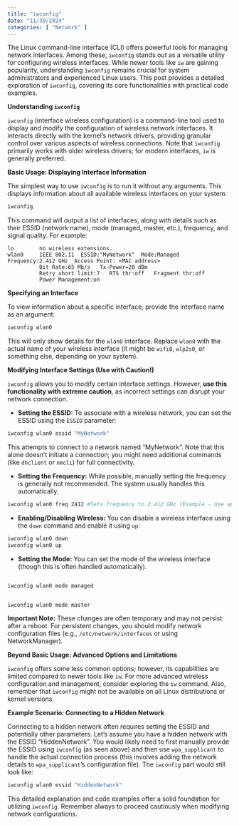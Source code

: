 ```yaml
---
title: "iwconfig"
date: "11/30/2024"
categories: [ "Network" ]
---
```



The Linux command-line interface (CLI) offers powerful tools for managing network interfaces.  Among these, `iwconfig` stands out as a versatile utility for configuring wireless interfaces. While newer tools like `iw` are gaining popularity, understanding `iwconfig` remains crucial for system administrators and experienced Linux users. This post provides a detailed exploration of `iwconfig`, covering its core functionalities with practical code examples.

**Understanding `iwconfig`**

`iwconfig` (interface wireless configuration) is a command-line tool used to display and modify the configuration of wireless network interfaces.  It interacts directly with the kernel's network drivers, providing granular control over various aspects of wireless connections.  Note that `iwconfig` primarily works with older wireless drivers; for modern interfaces, `iw` is generally preferred.

**Basic Usage: Displaying Interface Information**

The simplest way to use `iwconfig` is to run it without any arguments. This displays information about all available wireless interfaces on your system:

```bash
iwconfig
```

This command will output a list of interfaces, along with details such as their ESSID (network name), mode (managed, master, etc.), frequency, and signal quality.  For example:

```
lo        no wireless extensions.
wlan0     IEEE 802.11  ESSID:"MyNetwork"  Mode:Managed  Frequency:2.412 GHz  Access Point: <MAC address>
          Bit Rate:65 Mb/s   Tx-Power=20 dBm
          Retry short limit:7   RTS thr:off   Fragment thr:off
          Power Management:on
```

**Specifying an Interface**

To view information about a specific interface, provide the interface name as an argument:

```bash
iwconfig wlan0
```

This will only show details for the `wlan0` interface.  Replace `wlan0` with the actual name of your wireless interface (it might be `wifi0`, `wlp2s0`, or something else, depending on your system).


**Modifying Interface Settings (Use with Caution!)**

`iwconfig` allows you to modify certain interface settings. However, **use this functionality with extreme caution**, as incorrect settings can disrupt your network connection.

* **Setting the ESSID:**  To associate with a wireless network, you can set the ESSID using the `ESSID` parameter:

```bash
iwconfig wlan0 essid "MyNetwork"
```

This attempts to connect to a network named "MyNetwork".  Note that this alone doesn't initiate a connection; you might need additional commands (like `dhclient` or `nmcli`) for full connectivity.

* **Setting the Frequency:**  While possible, manually setting the frequency is generally not recommended. The system usually handles this automatically.

```bash
iwconfig wlan0 freq 2412 #Sets frequency to 2.412 GHz (Example - Use appropriate frequency for your network)
```

* **Enabling/Disabling Wireless:** You can disable a wireless interface using the `down` command and enable it using `up`:

```bash
iwconfig wlan0 down
iwconfig wlan0 up
```

* **Setting the Mode:** You can set the mode of the wireless interface (though this is often handled automatically).

```bash

iwconfig wlan0 mode managed


iwconfig wlan0 mode master
```

**Important Note:**  These changes are often temporary and may not persist after a reboot. For persistent changes, you should modify network configuration files (e.g., `/etc/network/interfaces` or using NetworkManager).


**Beyond Basic Usage: Advanced Options and Limitations**

`iwconfig` offers some less common options; however, its capabilities are limited compared to newer tools like `iw`. For more advanced wireless configuration and management, consider exploring the `iw` command.  Also, remember that `iwconfig` might not be available on all Linux distributions or kernel versions.

**Example Scenario: Connecting to a Hidden Network**

Connecting to a hidden network often requires setting the ESSID and potentially other parameters. Let's assume you have a hidden network with the ESSID "HiddenNetwork". You would likely need to first manually provide the ESSID using `iwconfig` (as seen above) and then use `wpa_supplicant` to handle the actual connection process (this involves adding the network details to `wpa_supplicant`'s configuration file).  The `iwconfig` part would still look like:

```bash
iwconfig wlan0 essid "HiddenNetwork"
```


This detailed explanation and code examples offer a solid foundation for utilizing `iwconfig`.  Remember always to proceed cautiously when modifying network configurations.

